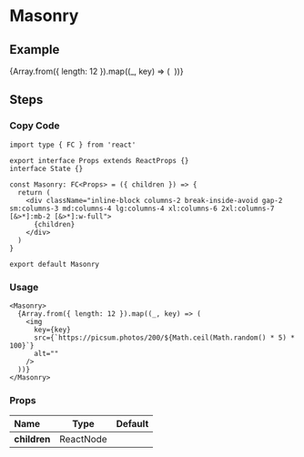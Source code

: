 
<BackTop />

# Masonry

## Example

<div className="mt-4">
  <Masonry>
    {Array.from({ length: 12 }).map((_, key) => (
      <img
        key={key}
        src={`https://picsum.photos/200/${Math.ceil(Math.random() * 5) * 100}`}
        alt=""
      />
    ))}
  </Masonry>
</div>

## Steps

<div className="steps">

### Copy Code

```tsx filename="containers/Masonry/index.tsx"
import type { FC } from 'react'

export interface Props extends ReactProps {}
interface State {}

const Masonry: FC<Props> = ({ children }) => {
  return (
    <div className="inline-block columns-2 break-inside-avoid gap-2 sm:columns-3 md:columns-4 lg:columns-4 xl:columns-6 2xl:columns-7 [&>*]:mb-2 [&>*]:w-full">
      {children}
    </div>
  )
}

export default Masonry
```

### Usage

```tsx
<Masonry>
  {Array.from({ length: 12 }).map((_, key) => (
    <img
      key={key}
      src={`https://picsum.photos/200/${Math.ceil(Math.random() * 5) * 100}`}
      alt=""
    />
  ))}
</Masonry>
```

</div>

### Props

| Name         |   Type    | Default |
| :----------- | :-------: | :-----: |
| **children** | ReactNode |         |

<Comment />
